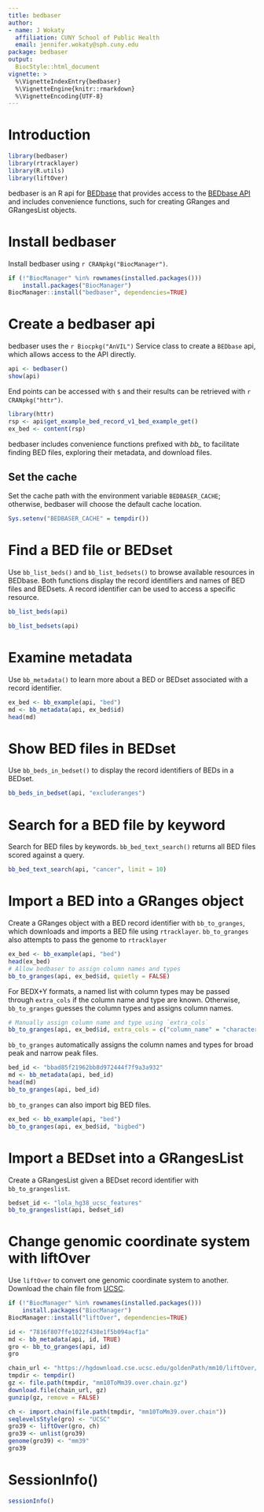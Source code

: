 ```yaml
---
title: bedbaser
author:
- name: J Wokaty
  affiliation: CUNY School of Public Health
  email: jennifer.wokaty@sph.cuny.edu
package: bedbaser
output: 
  BiocStyle::html_document
vignette: >
  %\VignetteIndexEntry{bedbaser}
  %\VignetteEngine{knitr::rmarkdown}
  %\VignetteEncoding{UTF-8}  
---
```


# Introduction

```r
library(bedbaser)
library(rtracklayer)
library(R.utils)
library(liftOver)
```

bedbaser is an R api for [BEDbase](https://bedbase.org) that provides access
to the [BEDbase API](https://api.bedbase.org) and includes convenience
functions, such for creating GRanges and GRangesList objects.

# Install bedbaser

Install bedbaser using `r CRANpkg("BiocManager")`.

```r
if (!"BiocManager" %in% rownames(installed.packages()))
    install.packages("BiocManager")
BiocManager::install("bedbaser", dependencies=TRUE)
```

# Create a bedbaser api

bedbaser uses the `r Biocpkg("AnVIL")` Service class to create a `BEDbase`
api, which allows access to the API directly.

```r
api <- bedbaser()
show(api)
```

End points can be accessed with `$` and their results can be retrieved
with `r CRANpkg("httr")`.

```r
library(httr)
rsp <- api$get_example_bed_record_v1_bed_example_get()
ex_bed <- content(rsp)
```

bedbaser includes convenience functions prefixed with *bb_* to facilitate
finding BED files, exploring their metadata, and download files.

## Set the cache

Set the cache path with the environment variable `BEDBASER_CACHE`; otherwise,
bedbaser will choose the default cache location.

```r
Sys.setenv("BEDBASER_CACHE" = tempdir())
```

# Find a BED file or BEDset

Use `bb_list_beds()` and `bb_list_bedsets()` to browse available resources in
BEDbase. Both functions display the record identifiers and names of BED files 
and BEDsets. A record identifier can be used to access a specific resource.

```r
bb_list_beds(api)

bb_list_bedsets(api)
```

# Examine metadata

Use `bb_metadata()` to learn more about a BED or BEDset associated with
a record identifier.

```r
ex_bed <- bb_example(api, "bed")
md <- bb_metadata(api, ex_bed$id)
head(md)
```

# Show BED files in BEDset

Use `bb_beds_in_bedset()` to display the record identifiers of BEDs in a
BEDset. 

```r
bb_beds_in_bedset(api, "excluderanges")
```

# Search for a BED file by keyword

Search for BED files by keywords. `bb_bed_text_search()` returns all BED files
scored against a query.

```r
bb_bed_text_search(api, "cancer", limit = 10)
```

# Import a BED into a GRanges object

Create a GRanges object with a BED record identifier with `bb_to_granges`, which
downloads and imports a BED file using `rtracklayer`. `bb_to_granges` also
attempts to pass the genome to `rtracklayer`

```r
ex_bed <- bb_example(api, "bed")
head(ex_bed)
# Allow bedbaser to assign column names and types
bb_to_granges(api, ex_bed$id, quietly = FALSE)
```

For BEDX+Y formats, a named list with column types may be passed through
`extra_cols` if the column name and type are known. Otherwise, `bb_to_granges`
guesses the column types and assigns column names.

```r
# Manually assign column name and type using `extra_cols`
bb_to_granges(api, ex_bed$id, extra_cols = c("column_name" = "character"))
```

`bb_to_granges` automatically assigns the column names and types for broad peak
and narrow peak files.

```r
bed_id <- "bbad85f21962bb8d972444f7f9a3a932"
md <- bb_metadata(api, bed_id)
head(md)
bb_to_granges(api, bed_id)
```

`bb_to_granges` can also import big BED files.

```r
ex_bed <- bb_example(api, "bed")
bb_to_granges(api, ex_bed$id, "bigbed")
```

# Import a BEDset into a GRangesList

Create a GRangesList given a BEDset record identifier with `bb_to_grangeslist`.

```r
bedset_id <- "lola_hg38_ucsc_features"
bb_to_grangeslist(api, bedset_id)
```

# Change genomic coordinate system with liftOver

Use `liftOver` to convert one genomic coordinate system to another.
Download the chain file from [UCSC](https://hgdownload.cse.ucsc.edu/downloads.html#liftover).

```r
if (!"BiocManager" %in% rownames(installed.packages()))
    install.packages("BiocManager")
BiocManager::install("liftOver", dependencies=TRUE)
```

```r
id <- "7816f807ffe1022f438e1f5b094acf1a"
md <- bb_metadata(api, id, TRUE)
gro <- bb_to_granges(api, id)
gro

chain_url <- "https://hgdownload.cse.ucsc.edu/goldenPath/mm10/liftOver/mm10ToMm39.over.chain.gz"
tmpdir <- tempdir()
gz <- file.path(tmpdir, "mm10ToMm39.over.chain.gz")
download.file(chain_url, gz)
gunzip(gz, remove = FALSE)

ch <- import.chain(file.path(tmpdir, "mm10ToMm39.over.chain"))
seqlevelsStyle(gro) <- "UCSC"
gro39 <- liftOver(gro, ch)
gro39 <- unlist(gro39)
genome(gro39) <- "mm39"
gro39
```

# SessionInfo()

```r
sessionInfo()
```

